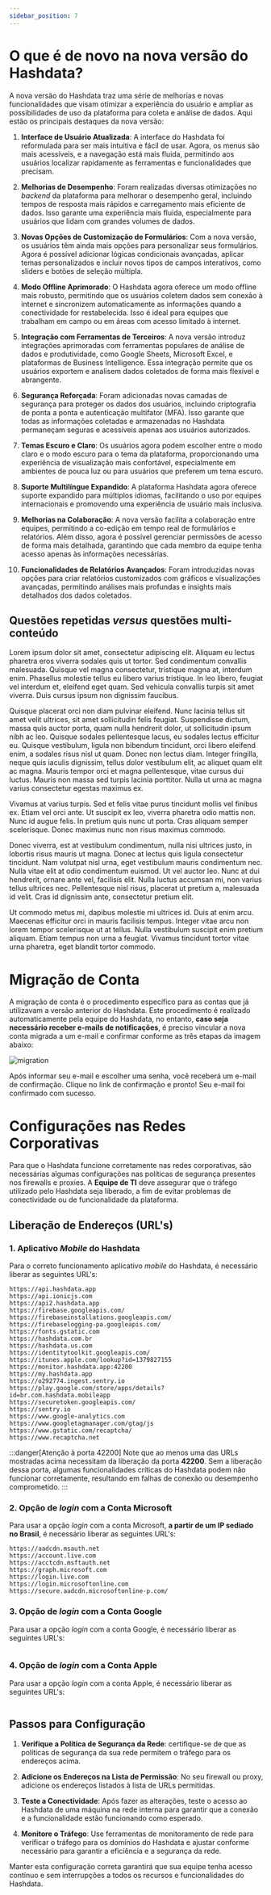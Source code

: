 ```yaml
---
sidebar_position: 7
---
```

# O que é de novo na nova versão do Hashdata?

A nova versão do Hashdata traz uma série de melhorias e novas funcionalidades que visam otimizar a experiência do usuário
e ampliar as possibilidades de uso da plataforma para coleta e análise de dados. Aqui estão os principais destaques da nova versão:

1. **Interface de Usuário Atualizada**: A interface do Hashdata foi reformulada para ser mais intuitiva e fácil de usar.
Agora, os menus são mais acessíveis, e a navegação está mais fluida, permitindo aos usuários localizar rapidamente as
ferramentas e funcionalidades que precisam.

2. **Melhorias de Desempenho**: Foram realizadas diversas otimizações no *backend* da plataforma para melhorar o desempenho
geral, incluindo tempos de resposta mais rápidos e carregamento mais eficiente de dados. Isso garante uma experiência mais fluida,
especialmente para usuários que lidam com grandes volumes de dados.

3. **Novas Opções de Customização de Formulários**: Com a nova versão, os usuários têm ainda mais opções para personalizar
seus formulários. Agora é possível adicionar lógicas condicionais avançadas, aplicar temas personalizados e incluir novos
tipos de campos interativos, como sliders e botões de seleção múltipla.

4. **Modo Offline Aprimorado**: O Hashdata agora oferece um modo offline mais robusto, permitindo que os usuários
coletem dados sem conexão à internet e sincronizem automaticamente as informações quando a conectividade for restabelecida.
Isso é ideal para equipes que trabalham em campo ou em áreas com acesso limitado à internet.

5. **Integração com Ferramentas de Terceiros**: A nova versão introduz integrações aprimoradas com ferramentas populares
de análise de dados e produtividade, como Google Sheets, Microsoft Excel, e plataformas de Business Intelligence.
Essa integração permite que os usuários exportem e analisem dados coletados de forma mais flexível e abrangente.

6. **Segurança Reforçada**: Foram adicionadas novas camadas de segurança para proteger os dados dos usuários, incluindo
criptografia de ponta a ponta e autenticação multifator (MFA). Isso garante que todas as informações coletadas e armazenadas no Hashdata permaneçam seguras e acessíveis apenas aos usuários autorizados.

7. **Temas Escuro e Claro**: Os usuários agora podem escolher entre o modo claro e o modo escuro para o tema da plataforma,
proporcionando uma experiência de visualização mais confortável, especialmente em ambientes de pouca luz ou para usuários que preferem um tema escuro.

8. **Suporte Multilíngue Expandido**: A plataforma Hashdata agora oferece suporte expandido para múltiplos idiomas,
facilitando o uso por equipes internacionais e promovendo uma experiência de usuário mais inclusiva.

9. **Melhorias na Colaboração**: A nova versão facilita a colaboração entre equipes, permitindo a co-edição em tempo
real de formulários e relatórios. Além disso, agora é possível gerenciar permissões de acesso de forma mais detalhada, garantindo que cada membro da equipe tenha acesso apenas às informações necessárias.

10. **Funcionalidades de Relatórios Avançados**: Foram introduzidas novas opções para criar relatórios customizados com
gráficos e visualizações avançadas, permitindo análises mais profundas e insights mais detalhados dos dados coletados.

## Questões repetidas *versus* questões multi-conteúdo
Lorem ipsum dolor sit amet, consectetur adipiscing elit. Aliquam eu lectus pharetra eros viverra sodales quis ut tortor.
Sed condimentum convallis malesuada. Quisque vel magna consectetur, tristique magna at, interdum enim. Phasellus molestie
tellus eu libero varius tristique. In leo libero, feugiat vel interdum et, eleifend eget quam. Sed vehicula convallis turpis
sit amet viverra. Duis cursus ipsum non dignissim faucibus.

Quisque placerat orci non diam pulvinar eleifend. Nunc lacinia tellus sit amet velit ultrices, sit amet sollicitudin felis
feugiat. Suspendisse dictum, massa quis auctor porta, quam nulla hendrerit dolor, ut sollicitudin ipsum nibh ac leo. Quisque
sodales pellentesque lacus, eu sodales lectus efficitur eu. Quisque vestibulum, ligula non bibendum tincidunt, orci libero
eleifend enim, a sodales risus nisl ut quam. Donec non lectus diam. Integer fringilla, neque quis iaculis dignissim, tellus
dolor vestibulum elit, ac aliquet quam elit ac magna. Mauris tempor orci et magna pellentesque, vitae cursus dui luctus.
Mauris non massa sed turpis lacinia porttitor. Nulla ut urna ac magna varius consectetur egestas maximus ex.

Vivamus at varius turpis. Sed et felis vitae purus tincidunt mollis vel finibus ex. Etiam vel orci ante. Ut suscipit ex
leo, viverra pharetra odio mattis non. Nunc id augue felis. In pretium quis nunc ut porta. Cras aliquam semper scelerisque.
Donec maximus nunc non risus maximus commodo.

Donec viverra, est at vestibulum condimentum, nulla nisi ultrices justo, in lobortis risus mauris ut magna. Donec at
lectus quis ligula consectetur tincidunt. Nam volutpat nisl urna, eget vestibulum mauris condimentum nec. Nulla vitae
elit at odio condimentum euismod. Ut vel auctor leo. Nunc at dui hendrerit, ornare ante vel, facilisis elit. Nulla luctus
accumsan mi, non varius tellus ultrices nec. Pellentesque nisl risus, placerat ut pretium a, malesuada id velit. Cras id
dignissim ante, consectetur pretium elit.

Ut commodo metus mi, dapibus molestie mi ultrices id. Duis at enim arcu. Maecenas efficitur orci in mauris facilisis
tempus. Integer vitae arcu non lorem tempor scelerisque ut at tellus. Nulla vestibulum suscipit enim pretium aliquam.
Etiam tempus non urna a feugiat. Vivamus tincidunt tortor vitae urna pharetra, eget blandit tortor commodo.

# Migração de Conta

A migração de conta é o procedimento específico para as contas que já utilizavam a versão anterior do Hashdata. Este procedimento é realizado automaticamente pela equipe do Hashdata, no entanto, **caso seja necessário receber e-mails de notificações**, é preciso vincular a nova conta migrada a um e-mail e confirmar conforme as três etapas da imagem abaixo:

![migration](./images/migration.png)

Após informar seu e-mail e escolher uma senha, você receberá um e-mail de confirmação.
Clique no link de confirmação e pronto! Seu e-mail foi confirmado com sucesso.

# Configurações nas Redes Corporativas
Para que o Hashdata funcione corretamente nas redes corporativas, são necessárias algumas configurações nas políticas
de segurança presentes nos firewalls e proxies. A **Equipe de TI** deve assegurar que o tráfego utilizado pelo Hashdata
seja liberado, a fim de evitar problemas de conectividade ou de funcionalidade da plataforma.

## Liberação de Endereços (URL's)

### 1. Aplicativo *Mobile* do Hashdata
Para o correto funcionamento aplicativo *mobile* do Hashdata, é necessário liberar as seguintes URL's:
```text
https://api.hashdata.app
https://api.ionicjs.com
https://api2.hashdata.app
https://firebase.googleapis.com/
https://firebaseinstallations.googleapis.com/
https://firebaselogging-pa.googleapis.com/
https://fonts.gstatic.com
https://hashdata.com.br
https://hashdata.us.com
https://identitytoolkit.googleapis.com/
https://itunes.apple.com/lookup?id=1379827155
https://monitor.hashdata.app:42200
https://my.hashdata.app
https://o292774.ingest.sentry.io
https://play.google.com/store/apps/details?id=br.com.hashdata.mobileapp
https://securetoken.googleapis.com/
https://sentry.io
https://www.google-analytics.com
https://www.googletagmanager.com/gtag/js
https://www.gstatic.com/recaptcha/
https://www.recaptcha.net
```
:::danger[Atenção à porta 42200]
Note que ao menos uma das URLs mostradas acima necessitam da liberação da porta **42200**. Sem a liberação dessa porta,
algumas funcionalidades críticas do Hashdata podem não funcionar corretamente, resultando em falhas de conexão ou
desempenho comprometido.
:::

### 2. Opção de *login* com a Conta Microsoft
Para usar a opção *login* com a conta Microsoft, **a partir de um IP sediado no Brasil**, é necessário liberar as seguintes URL's:
```text
https://aadcdn.msauth.net
https://account.live.com
https://acctcdn.msftauth.net
https://graph.microsoft.com
https://login.live.com
https://login.microsoftonline.com
https://secure.aadcdn.microsoftonline-p.com/
```

### 3. Opção de *login* com a Conta Google
Para usar a opção *login* com a conta Google, é necessário liberar as seguintes URL's:
```text
```

### 4. Opção de *login* com a Conta Apple
Para usar a opção *login* com a conta Apple, é necessário liberar as seguintes URL's:
```text
```

## Passos para Configuração

1. **Verifique a Política de Segurança da Rede**:
certifique-se de que as políticas de segurança da sua rede permitem o tráfego para os endereços acima.

2. **Adicione os Endereços na Lista de Permissão**:
No seu firewall ou proxy, adicione os endereços listados à lista de URLs permitidas.

3. **Teste a Conectividade**:
Após fazer as alterações, teste o acesso ao Hashdata de uma máquina na rede interna para garantir que a conexão e a
funcionalidade estão funcionando como esperado.

4. **Monitore o Tráfego**:
Use ferramentas de monitoramento de rede para verificar o tráfego para os domínios do Hashdata e ajustar
conforme necessário para garantir a eficiência e a segurança da rede.

Manter esta configuração correta garantirá que sua equipe tenha acesso contínuo e sem interrupções a todos os recursos e
funcionalidades do Hashdata.
